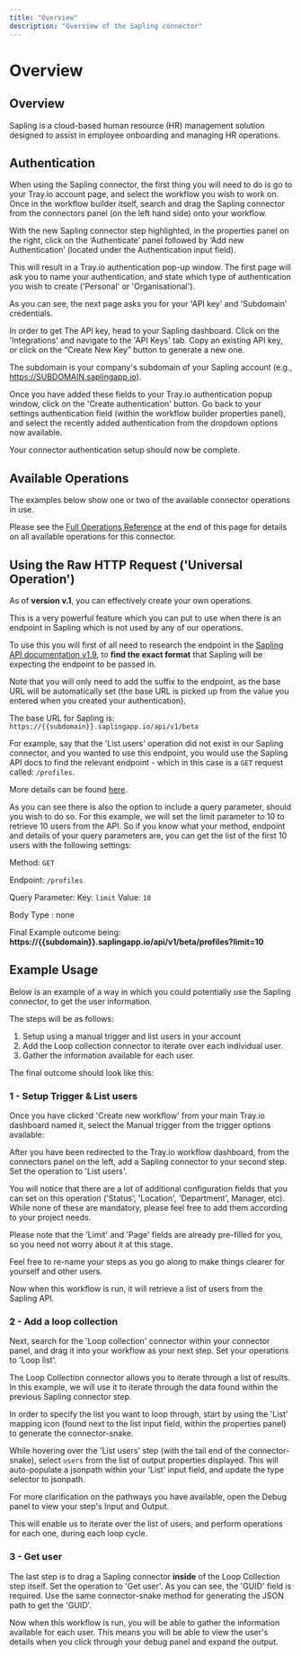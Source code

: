 ```yaml
---
title: "Overview"
description: "Overview of the Sapling connector"
---
```


# Overview

## Overview

Sapling is a cloud-based human resource (HR) management solution designed to assist in employee onboarding and managing HR operations.

## Authentication

When using the Sapling connector, the first thing you will need to do is go to your Tray.io account page, and select the workflow you wish to work on. Once in the workflow builder itself, search and drag the Sapling connector from the connectors panel (on the left hand side) onto your workflow.

With the new Sapling connector step highlighted, in the properties panel on the right, click on the ‘Authenticate’ panel followed by ‘Add new Authentication’ (located under the Authentication input field).

This will result in a Tray.io authentication pop-up window. The first page will ask you to name your authentication, and state which type of authentication you wish to create ('Personal' or 'Organisational').

As you can see, the next page asks you for your 'API key' and 'Subdomain' credentials.

In order to get The API key, head to your Sapling dashboard. Click on the 'Integrations' and navigate to the 'API Keys' tab. Copy an existing API key, or click on the “Create New Key” button to generate a new one.

The subdomain is your company's subdomain of your Sapling account (e.g., https://SUBDOMAIN.saplingapp.io).

Once you have added these fields to your Tray.io authentication popup window, click on the 'Create authentication' button. Go back to your settings authentication field (within the workflow builder properties panel), and select the recently added authentication from the dropdown options now available.

Your connector authentication setup should now be complete.

## Available Operations

The examples below show one or two of the available connector operations in use.

Please see the [Full Operations Reference](#operationsFull) at the end of this page for details on all available operations for this connector.

## Using the Raw HTTP Request ('Universal Operation')

As of **version v.1**, you can effectively create your own operations.

This is a very powerful feature which you can put to use when there is an endpoint in Sapling which is not used by any of our operations.

To use this you will first of all need to research the endpoint in the [ Sapling API documentation v1.9](https://api.saplinghr.com/?version=latest#intro/), to **find the exact format** that Sapling will be expecting the endpoint to be passed in.

Note that you will only need to add the suffix to the endpoint, as the base URL will be automatically set (the base URL is picked up from the value you entered when you created your authentication).

The base URL for Sapling is: `https://{{subdomain}}.saplingapp.io/api/v1/beta`

For example, say that the 'List users' operation did not exist in our Sapling connector, and you wanted to use this endpoint, you would use the Sapling API docs to find the relevant endpoint - which in this case is a `GET` request called: `/profiles`.

More details can be found [here](https://api.saplinghr.com/?version=latest#cb466a6b-f010-4a17-8162-7eeb9f1a82a8).

As you can see there is also the option to include a query parameter, should you wish to do so. For this example, we will set the limit parameter to 10 to retrieve 10 users from the API. So if you know what your method, endpoint and details of your query parameters are, you can get the list of the first 10 users with the following settings:

Method: `GET`

Endpoint: `/profiles`

Query Parameter: Key: `limit` Value: `10`

Body Type : none

Final Example outcome being: **https://{{subdomain}}.saplingapp.io/api/v1/beta/profiles?limit=10**

## Example Usage

Below is an example of a way in which you could potentially use the Sapling connector, to get the user information.

The steps will be as follows:

1. Setup using a manual trigger and list users in your account
2. Add the Loop collection connector to iterate over each individual user.
3. Gather the information available for each user.

The final outcome should look like this:

### 1 - Setup Trigger & List users

Once you have clicked 'Create new workflow' from your main Tray.io dashboard named it, select the Manual trigger from the trigger options available:

After you have been redirected to the Tray.io workflow dashboard, from the connectors panel on the left, add a Sapling connector to your second step. Set the operation to 'List users'.

You will notice that there are a lot of additional configuration fields that you can set on this operation ('Status', 'Location', 'Department', Manager, etc). While none of these are mandatory, please feel free to add them according to your project needs.

Please note that the 'Limit' and 'Page' fields are already pre-filled for you, so you need not worry about it at this stage.

Feel free to re-name your steps as you go along to make things clearer for yourself and other users.

Now when this workflow is run, it will retrieve a list of users from the Sapling API.

### 2 - Add a loop collection

Next, search for the 'Loop collection' connector within your connector panel, and drag it into your workflow as your next step. Set your operations to 'Loop list'.

The Loop Collection connector allows you to iterate through a list of results. In this example, we will use it to iterate through the data found within the previous Sapling connector step.

In order to specify the list you want to loop through, start by using the 'List' mapping icon (found next to the list input field, within the properties panel) to generate the connector-snake.

While hovering over the 'List users' step (with the tail end of the connector-snake), select `users` from the list of output properties displayed. This will auto-populate a jsonpath within your 'List' input field, and update the type selector to jsonpath.

For more clarification on the pathways you have available, open the Debug panel to view your step's Input and Output.

This will enable us to iterate over the list of users, and perform operations for each one, during each loop cycle.

### 3 - Get user

The last step is to drag a Sapling connector **inside** of the Loop Collection step itself. Set the operation to 'Get user'. As you can see, the 'GUID' field is required. Use the same connector-snake method for generating the JSON path to get the 'GUID'.

Now when this workflow is run, you will be able to gather the information available for each user. This means you will be able to view the user's details when you click through your debug panel and expand the output.
